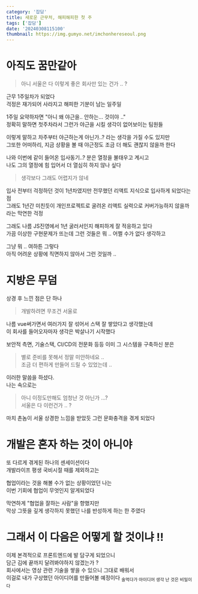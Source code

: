 ```yaml
---
category: '잡담'
title: 새로운 근무처, 해피해피한 첫 주
tags: ['잡담']
date: '20240308115100'
thumbnail: https://img.gumyo.net/imchonhereseoul.png
---
```


# 아직도 꿈만같아
> 아니 서울은 다 이렇게 좋은 회사만 있는 건가 .. ?   

근무 1주일차가 되었다  
걱정은 재가되어 사라지고 해피한 기분이 남는 일주일  

1주일 요약하자면 "아니 왜 야근을.. 안하는... 것이야 .."  
정확히 말하면 첫주차라서 그런가 야근을 시킬 생각이 없어보이는 팀원들  


이렇게 말하고 차주부터 야근하는게 아닌가..? 라는 생각을 가질 수도 있지만  
그또한 어떠하리, 지금 상황을 볼 때 야근정도 조금 더 해도 괜찮지 않을까 한다  


나와 이번에 같이 들어온 입사동기..? 분은 열정을 불태우고 계시고   
나도 그의 열정에 힘 입어서 더 열심히 하지 않나 싶다  

> 생각보다 그래도 어렵지가 않네  

입사 전부터 걱정하던 것이 1년차였지만 전무했던 리액트 지식으로  입사하게 되었다는 점  
그래도 1년간 미친듯이 개인프로젝트로 굴려온 리액트 실력으로 커버가능하지 않을까 라는 막연한 걱정  

그래도 나름 JS진영에서 1년 굴러서인지 해피하게 잘 적응하고 있다  
가끔 이상한 구현문제가 뜨는데 그런 것들은 뭐 .. 어쩔 수가 없다 생각하고  

그냥 뭐 .. 여하튼 그렇다   
아직 어려운 상황에 직면하지 않아서 그런 것일까 ..   

# 지방은 무덤 
상경 후 느낀 점은 단 하나  
> 개발하려면 무조건 서울로  

나름 vue써가면서 여러가지 잘 섞어서 스택 잘 쌓았다고 생각했는데   
이 회사를 들어오자마자 생각은 박살나기 시작했다  

보안적 측면, 기술스택, CI/CD의 전문화 등등 이미 그 시스템을 구축하신 분은  
> 별로 준비를 못해서 정말 미안하네요 ..   
> 조금 더 편하게 만들어 드릴 수 있었는데 ..  

이러한 말씀을 하셨다.  
나는 속으로는  

> 아니 이정도만해도 엄청난 것 아닌가 ...?  
> 서울은 다 이런건가 .. ?    

마치 촌놈이 서울 상경한 느낌을 받았듯 그런 문화충격을 겪게 되었다  


# 개발은 혼자 하는 것이 아니야 
또 다르게 겪게된 하나의 센세이션이다  
개발라이프 평생 국비시절 때를 제외하고는  

협업이라는 것을 해볼 수가 없는 상황이었던 나는  
이번 기회에 협업이 무엇인지 알게되었다  

막연하게 "협업을 잘하는 사람"을 향했지만  
막상 그뜻을 깊게 생각하지 못했던 나를 반성하게 하는 한 주였다  

# 그래서 이 다음은 어떻게 할 것이냐 !! 
이제 본격적으로 프론트엔드에 발 담구게 되었으니  
담근 김에 끝까지 달려봐야하지 않겠는가 ?  
회사에서는 영상 관련 기술을 쌓을 수 있으니 그대로 배워서  
이걸로 내가 구상했던 아이디어를 만들어볼 예정이다  <sub>술먹다가 아이디어 생각 난 것은 비밀이다</sub>


